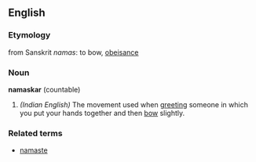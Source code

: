 ==English==

===Etymology===
from Sanskrit ''namas'': to bow, [[obeisance]]

===Noun===
'''namaskar''' (countable)
# ''(Indian English)'' The movement used when [[greet]]ing someone in which you put your hands together and then [[bow]] slightly.

===Related terms===
*[[namaste]]